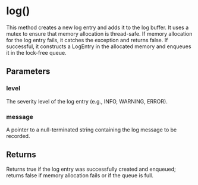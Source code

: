 # log()

This method creates a new log entry and adds it to the log buffer. It uses a
mutex to ensure that memory allocation is thread-safe. If memory allocation for the log entry fails, it catches the exception and returns false. If successful, it constructs a LogEntry in the allocated memory and enqueues it in the lock-free queue.


## Parameters


### level

The severity level of the log entry (e.g., INFO, WARNING, ERROR).


### message

A pointer to a null-terminated string containing the log message to be recorded.


## Returns

Returns true if the log entry was successfully created and enqueued; returns
false if memory allocation fails or if the queue is full.
